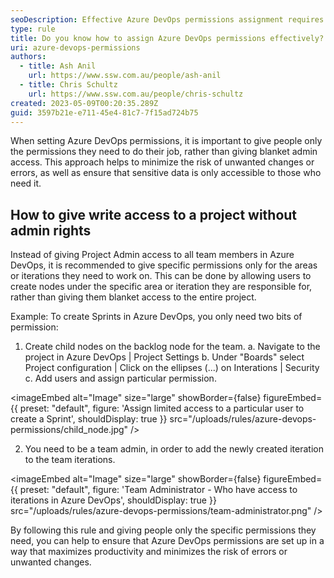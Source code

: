 ```yaml
---
seoDescription: Effective Azure DevOps permissions assignment requires granting specific access to team members only for necessary areas or iterations, minimizing risks and ensuring secure data accessibility.
type: rule
title: Do you know how to assign Azure DevOps permissions effectively?
uri: azure-devops-permissions
authors:
  - title: Ash Anil
    url: https://www.ssw.com.au/people/ash-anil
  - title: Chris Schultz
    url: https://www.ssw.com.au/people/chris-schultz
created: 2023-05-09T00:20:35.289Z
guid: 3597b21e-e711-45e4-81c7-7f15ad724b75
---
```


When setting Azure DevOps permissions, it is important to give people only the permissions they need to do their job, rather than giving blanket admin access. This approach helps to minimize the risk of unwanted changes or errors, as well as ensure that sensitive data is only accessible to those who need it.
## How to give write access to a project without admin rights

Instead of giving Project Admin access to all team members in Azure DevOps, it is recommended to give specific permissions only for the areas or iterations they need to work on. This can be done by allowing users to create nodes under the specific area or iteration they are responsible for, rather than giving them blanket access to the entire project.

Example: To create Sprints in Azure DevOps, you only need two bits of permission:

1. Create child nodes on the backlog node for the team.
    a. Navigate to the project in Azure DevOps | Project Settings
   b. Under "Boards" select Project configuration | Click on the ellipses (...) on Interations | Security
   c. Add users and assign particular permission.


<imageEmbed
  alt="Image"
  size="large"
  showBorder={false}
  figureEmbed={{
    preset: "default",
    figure: 'Assign limited access to a particular user to create a Sprint',
    shouldDisplay: true
  }}
  src="/uploads/rules/azure-devops-permissions/child_node.jpg"
/>

2. You need to be a team admin, in order to add the newly created iteration to the team iterations.


<imageEmbed
  alt="Image"
  size="large"
  showBorder={false}
  figureEmbed={{
    preset: "default",
    figure: 'Team Administrator - Who have access to iterations in Azure DevOps',
    shouldDisplay: true
  }}
  src="/uploads/rules/azure-devops-permissions/team-administrator.png"
/>

By following this rule and giving people only the specific permissions they need, you can help to ensure that Azure DevOps permissions are set up in a way that maximizes productivity and minimizes the risk of errors or unwanted changes.